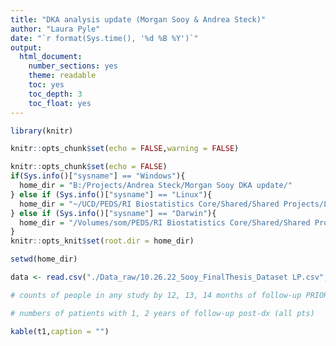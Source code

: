 ```yaml
---
title: "DKA analysis update (Morgan Sooy & Andrea Steck)"
author: "Laura Pyle"
date: "`r format(Sys.time(), '%d %B %Y')`"
output:
  html_document:
    number_sections: yes
    theme: readable
    toc: yes
    toc_depth: 3
    toc_float: yes
---
```


```r
library(knitr)

knitr::opts_chunk$set(echo = FALSE,warning = FALSE)

knitr::opts_chunk$set(echo = FALSE)
if(Sys.info()["sysname"] == "Windows"){
  home_dir = "B:/Projects/Andrea Steck/Morgan Sooy DKA update/"
} else if (Sys.info()["sysname"] == "Linux"){
  home_dir = "~/UCD/PEDS/RI Biostatistics Core/Shared/Shared Projects/Laura/BDC/Projects"
} else if (Sys.info()["sysname"] == "Darwin"){
  home_dir = "/Volumes/som/PEDS/RI Biostatistics Core/Shared/Shared Projects/Laura/BDC/Projects"
}
knitr::opts_knit$set(root.dir = home_dir)

setwd(home_dir)
```

```r
data <- read.csv("./Data_raw/10.26.22_Sooy_FinalThesis_Dataset LP.csv", na.strings = c(""," ","."))

# counts of people in any study by 12, 13, 14 months of follow-up PRIOR to T1D dx

# numbers of patients with 1, 2 years of follow-up post-dx (all pts)

```


```r
kable(t1,caption = "")
```
<br>
